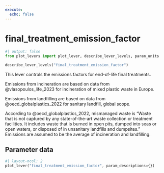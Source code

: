 ```yaml
---
execute:
  echo: false
---
```


# final_treatment_emission_factor

```python
#| output: false
from plot_levers import plot_lever, describe_lever_levels, param_units
```

```python
describe_lever_levels("final_treatment_emission_factor")
```

This lever controls the emissions factors for end-of-life final treatments.

Emissions from incineration are based on data from @vlasopoulos_life_2023 for incineration of mixed plastic waste in Europe. 

Emissions from landfilling are based on data from @oecd_globalplastics_2022 for sanitary landfill, global scope.

According to @oecd_globalplastics_2022, mismanaged waste is "Waste that is not captured by any state-of-the-art waste collection or treatment facilities. It includes waste that is burned in open pits, dumped into seas or open waters, or disposed of in unsanitary landfills and dumpsites." Emissions are assumed to be the average of incineration and landfilling.

## Parameter data

```python
#| layout-ncol: 2
plot_lever("final_treatment_emission_factor", param_descriptions={})
```
